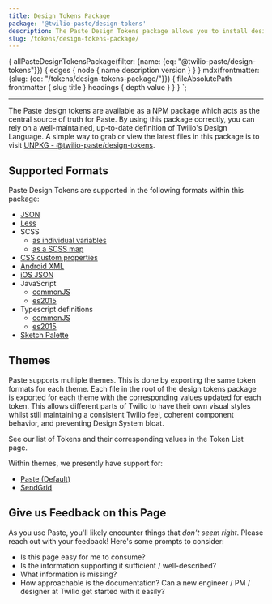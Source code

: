 ```yaml
---
title: Design Tokens Package
package: '@twilio-paste/design-tokens'
description: The Paste Design Tokens package allows you to install design tokens in a variety of different formats (Web, Mobile, etc.)
slug: /tokens/design-tokens-package/
---
```



  {
    allPasteDesignTokensPackage(filter: {name: {eq: "@twilio-paste/design-tokens"}}) {
      edges {
        node {
          name
          description
          version
        }
      }
    }
    mdx(frontmatter: {slug: {eq: "/tokens/design-tokens-package/"}}) {
      fileAbsolutePath
      frontmatter {
        slug
        title
      }
      headings {
        depth
        value
      }
    }
  }
`;

<NormalizedComponentHeader
  categoryRoute={SidebarCategoryRoutes.TOKENS}
  githubUrl="https://github.com/twilio-labs/paste/tree/main/packages/paste-design-tokens"
  data={props.data}
/>

---

<contentwrapper>

<PageAside data={props.data.mdx} />

<content>

The Paste design tokens are available as a NPM package which acts as the central source of truth for Paste. By using this package correctly, you can rely on a well-maintained, up-to-date definition of Twilio's Design Language. A simple way to grab or view the latest files in this package is to visit [UNPKG - @twilio-paste/design-tokens](https://unpkg.com/browse/@twilio-paste/design-tokens/dist/).

## Supported Formats

Paste Design Tokens are supported in the following formats within this package:

- [JSON](https://unpkg.com/browse/@twilio-paste/design-tokens/dist/tokens.json)
- [Less](https://unpkg.com/browse/@twilio-paste/design-tokens/dist/tokens.less)
- SCSS
  - [as individual variables](https://unpkg.com/browse/@twilio-paste/design-tokens/dist/tokens.default.scss)
  - [as a SCSS map](https://unpkg.com/browse/@twilio-paste/design-tokens/dist/tokens.map.scss)
- [CSS custom properties](https://unpkg.com/browse/@twilio-paste/design-tokens/dist/tokens.custom-properties.css)
- [Android XML](https://unpkg.com/browse/@twilio-paste/design-tokens/dist/tokens.android.xml)
- [iOS JSON](https://unpkg.com/browse/@twilio-paste/design-tokens/dist/tokens.ios.json)
- JavaScript
  - [commonJS](https://unpkg.com/browse/@twilio-paste/design-tokens/dist/tokens.common.js)
  - [es2015](https://unpkg.com/browse/@twilio-paste/design-tokens/dist/tokens.es6.js)
- Typescript definitions
  - [commonJS](https://unpkg.com/browse/@twilio-paste/design-tokens/dist/tokens.common.d.ts)
  - [es2015](https://unpkg.com/browse/@twilio-paste/design-tokens/dist/tokens.es6.d.ts)
- [Sketch Palette](https://unpkg.com/browse/@twilio-paste/design-tokens/dist/sketch.sketchpalette)

## Themes

Paste supports multiple themes. This is done by exporting the same token formats for each theme. Each file in the root of the design tokens package is exported for each theme with the corresponding values updated for each token. This allows different parts of Twilio to have their own visual styles whilst still maintaining a consistent Twilio feel, coherent component behavior, and preventing Design System bloat.

See our list of Tokens and their corresponding values in the <Link href="/tokens/">Token List</Link> page.

Within themes, we presently have support for:

- [Paste (Default)](https://unpkg.com/browse/@twilio-paste/design-tokens/dist/)
- [SendGrid](https://unpkg.com/browse/@twilio-paste/design-tokens/dist/themes/sendgrid/)

## Give us Feedback on this Page

As you use Paste, you'll likely encounter things that _don't seem right_. Please reach out with your feedback! Here's some prompts to consider:

- Is this page easy for me to consume?
- Is the information supporting it sufficient / well-described?
- What information is missing?
- How approachable is the documentation? Can a new engineer / PM / designer at Twilio get started with it easily?

<ChangelogRevealer>
  <Changelog />
</ChangelogRevealer>

</content>

</contentwrapper>
